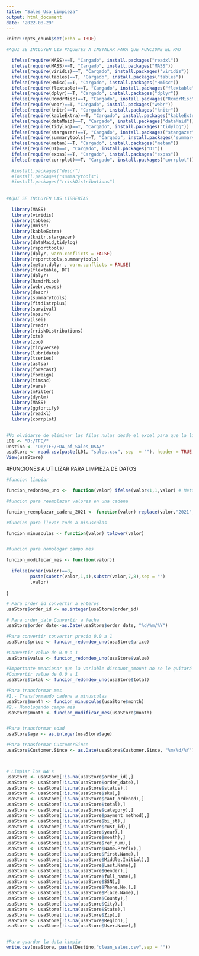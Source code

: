 ```yaml
---
title: "Sales_Usa_Limpieza"
output: html_document
date: "2022-08-29"
---
```




```r
knitr::opts_chunk$set(echo = TRUE)
```

```r

#AQUI SE INCLUYEN LIS PAQUETES A INSTALAR PARA QUE FUNCIONE EL RMD  

  ifelse(require(MASS)==T, "Cargado", install.packages("readxl"))
  ifelse(require(MASS)==T, "Cargado", install.packages("MASS"))
  ifelse(require(viridis)==T, "Cargado", install.packages("viridis"))
  ifelse(require(tables)==T, "Cargado", install.packages("tables"))
  ifelse(require(Hmisc)==T, "Cargado", install.packages("Hmisc"))
  ifelse(require(flextable)==T, "Cargado", install.packages("flextable"))
  ifelse(require(dplyr)==T, "Cargado", install.packages("dplyr"))
  ifelse(require(RcmdrMisc)==T, "Cargado", install.packages("RcmdrMisc"))
  ifelse(require(webr)==T, "Cargado", install.packages("webr"))
  ifelse(require(knitr)==T, "Cargado", install.packages("knitr"))
  ifelse(require(kableExtra)==T, "Cargado", install.packages("kableExtra"))
  ifelse(require(dataMaid)==T, "Cargado", install.packages("dataMaid"))
  ifelse(require(tidylog)==T, "Cargado", install.packages("tidylog"))
  ifelse(require(stargazer)==T, "Cargado", install.packages("stargazer"))
  ifelse(require(summarytools)==T, "Cargado", install.packages("summarytools"))
  ifelse(require(metan)==T, "Cargado", install.packages("metan"))
  ifelse(require(DT)==T, "Cargado", install.packages("DT"))
  ifelse(require(expss)==T, "Cargado", install.packages("expss"))
  ifelse(require(corrplot)==T, "Cargado", install.packages("corrplot"))
  
  #install.packages("descr")
  #install.packages("summarytools")
  #install.packages("rriskDistributions")
  
  
#AQUI SE INCLUYEN LAS LIBRERIAS
  
  library(MASS)
  library(viridis)
  library(tables)
  library(Hmisc)
  library(kableExtra)
  library(knitr,stargazer)
  library(dataMaid,tidylog)
  library(reporttools)
  library(dplyr, warn.conflicts = FALSE)
  library(reporttools,summarytools)
  library(metan,dplyr , warn.conflicts = FALSE)
  library(flextable, DT)
  library(dplyr)
  library(RcmdrMisc)
  library(webr,expss)
  library(descr)
  library(summarytools)
  library(fitdistrplus)
  library(survival)
  library(npsurv)
  library(lsei)
  library(readr)
  library(rriskDistributions)
  library(xts)
  library(zoo)
  library(tidyverse)
  library(lubridate)
  library(tseries)
  library(astsa)
  library(forecast)
  library(foreign)
  library(timsac)
  library(vars)
  library(mFilter)
  library(dynlm)
  library(MASS)
  library(ggfortify)
  library(readxl)
  library(corrplot)
  
```



```r
#No olvidarse de eliminar las filas nulas desde el excel para que la limpieza esté completa
L01 <- "D:/TFE/"
Destino <- "D:/TFE/EDA_of_Sales_USA/"
usaStore <- read.csv(paste(L01, "sales.csv", sep  = ""), header = TRUE, sep = ";")
View(usaStore)

```


#FUNCIONES A UTILIZAR PARA LIMPIEZA DE DATOS

```r
#funcion limpiar

funcion_redondeo_uno <-  function(valor) ifelse(valor<1,1,valor) # Metodo para realizar el redondeo

#funcion para reemplazar valores en una cadena

funcion_reemplazar_cadena_2021 <- function(valor) replace(valor,"2021","21")

#funcion para llevar todo a minusculas

funcion_minusculas <- function(valor) tolower(valor)


#funcion para homologar campo mes

funcion_modificar_mes <- function(valor){
  
  ifelse(nchar(valor)==8,
         paste(substr(valor,1,4),substr(valor,7,8),sep = "")
         ,valor)
  
}

```




```r



# Para order_id convertir a enteros
usaStore$order_id <- as.integer(usaStore$order_id)

# Para order_date Convertir a fecha
usaStore$order_date<-as.Date(usaStore$order_date, "%d/%m/%Y") 

#Para convertir convertir precio 0.0 a 1
usaStore$price <- funcion_redondeo_uno(usaStore$price)

#Convertir value de 0.0 a 1
usaStore$value <- funcion_redondeo_uno(usaStore$value)

#Importante mencionar que la variable discount_amount no se le quitará el 0 porque es permisible
#Convertir value de 0.0 a 1
usaStore$total <- funcion_redondeo_uno(usaStore$total)

#Para transformar mes 
#1.- Transformando cadena a minusculas
usaStore$month <- funcion_minusculas(usaStore$month)
#2.- Homologando campo mes
usaStore$month <- funcion_modificar_mes(usaStore$month)


#Para transformar edad
usaStore$age <- as.integer(usaStore$age)

#Para transformar CustomerSince
usaStore$Customer.Since <- as.Date(usaStore$Customer.Since, "%m/%d/%Y") 



# Limpiar los NA's
usaStore <- usaStore[!is.na(usaStore$order_id),]
usaStore <- usaStore[!is.na(usaStore$order_date),]
usaStore <- usaStore[!is.na(usaStore$status),]
usaStore <- usaStore[!is.na(usaStore$sku),]
usaStore <- usaStore[!is.na(usaStore$cant_ordened),]
usaStore <- usaStore[!is.na(usaStore$total),]
usaStore <- usaStore[!is.na(usaStore$category),]
usaStore <- usaStore[!is.na(usaStore$payment_method),]
usaStore <- usaStore[!is.na(usaStore$bi_st),]
usaStore <- usaStore[!is.na(usaStore$cust_id),]
usaStore <- usaStore[!is.na(usaStore$year),]
usaStore <- usaStore[!is.na(usaStore$month),]
usaStore <- usaStore[!is.na(usaStore$ref_num),]
usaStore <- usaStore[!is.na(usaStore$Name.Prefix),]
usaStore <- usaStore[!is.na(usaStore$First.Name),]
usaStore <- usaStore[!is.na(usaStore$Middle.Initial),]
usaStore <- usaStore[!is.na(usaStore$Last.Name),]
usaStore <- usaStore[!is.na(usaStore$Gender),]
usaStore <- usaStore[!is.na(usaStore$full_name),]
usaStore <- usaStore[!is.na(usaStore$SSN),]
usaStore <- usaStore[!is.na(usaStore$Phone.No.),]
usaStore <- usaStore[!is.na(usaStore$Place.Name),]
usaStore <- usaStore[!is.na(usaStore$County),]
usaStore <- usaStore[!is.na(usaStore$City),]
usaStore <- usaStore[!is.na(usaStore$State),]
usaStore <- usaStore[!is.na(usaStore$Zip),]
usaStore <- usaStore[!is.na(usaStore$Region),]
usaStore <- usaStore[!is.na(usaStore$User.Name),]



```



```r

#Para guardar la data limpia
write.csv(usaStore, paste(Destino,"clean_sales.csv",sep = ""))


```

